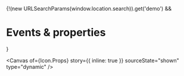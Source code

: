 
<Meta of={Icon} name="Events & properties" />

{!(new URLSearchParams(window.location.search)).get('demo') && <h1>Events & properties</h1>}

<Canvas
  of={Icon.Props}
  story={{ inline: true }}
  sourceState="shown"
  type="dynamic"
/>

<Controls of={Icon.Props} sort="requiredFirst" />
